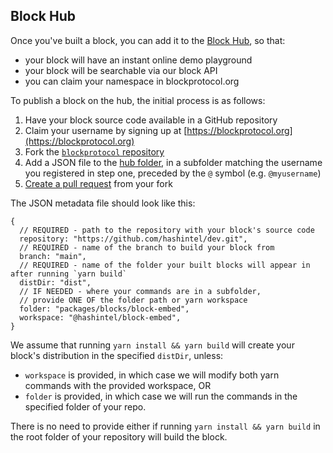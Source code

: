 ## Block Hub

Once you've built a block, you can add it to the [Block Hub](https://blockprotocol.org/hub), so that:

- your block will have an instant online demo playground
- your block will be searchable via our block API
- you can claim your namespace in blockprotocol.org

To publish a block on the hub, the initial process is as follows:

1.  Have your block source code available in a GitHub repository
1.  Claim your username by signing up at [https://blockprotocol.org](https://blockprotocol.org)
1.  Fork the [`blockprotocol` repository](https://github.com/blockprotocol/blockprotocol)
1.  Add a JSON file to the [hub folder](https://github.com/blockprotocol/blockprotocol/tree/main/hub), in a subfolder matching the username you registered in step one, preceded by the `@` symbol (e.g. `@myusername`)
1.  [Create a pull request](https://github.com/blockprotocol/blockprotocol/compare) from your fork

The JSON metadata file should look like this:

```json5
{
  // REQUIRED - path to the repository with your block's source code
  repository: "https://github.com/hashintel/dev.git",
  // REQUIRED - name of the branch to build your block from
  branch: "main",
  // REQUIRED - name of the folder your built blocks will appear in after running `yarn build`
  distDir: "dist",
  // IF NEEDED - where your commands are in a subfolder,
  // provide ONE OF the folder path or yarn workspace
  folder: "packages/blocks/block-embed",
  workspace: "@hashintel/block-embed",
}
```

We assume that running `yarn install && yarn build` will create your block's distribution in the specified `distDir`,
unless:

- `workspace` is provided, in which case we will modify both yarn commands with the provided workspace, OR
- `folder` is provided, in which case we will run the commands in the specified folder of your repo.

There is no need to provide either if running `yarn install && yarn build` in the root folder of your repository will build the block.
